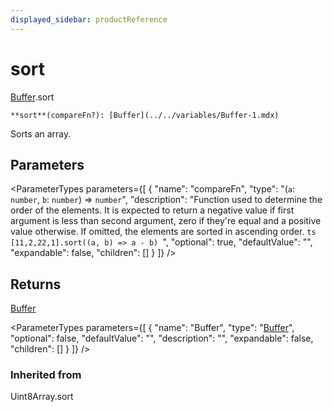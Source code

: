 ```yaml
---
displayed_sidebar: productReference
---
```



# sort

[Buffer](../../interfaces/Buffer.mdx).sort

`**sort**(compareFn?): [Buffer](../../variables/Buffer-1.mdx)`

Sorts an array.

## Parameters

<ParameterTypes parameters={[
  {
    "name": "compareFn",
    "type": "(`a`: `number`, `b`: `number`) => `number`",
    "description": "Function used to determine the order of the elements. It is expected to return a negative value if first argument is less than second argument, zero if they're equal and a positive value otherwise. If omitted, the elements are sorted in ascending order. ```ts [11,2,22,1].sort((a, b) => a - b) ```",
    "optional": true,
    "defaultValue": "",
    "expandable": false,
    "children": []
  }
]} />

## Returns

[Buffer](../../variables/Buffer-1.mdx)

<ParameterTypes parameters={[
  {
    "name": "Buffer",
    "type": "[Buffer](../../variables/Buffer-1.mdx)",
    "optional": false,
    "defaultValue": "",
    "description": "",
    "expandable": false,
    "children": []
  }
]} />

### Inherited from

Uint8Array.sort
